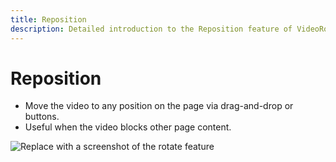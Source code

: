 ```yaml
---
title: Reposition
description: Detailed introduction to the Reposition feature of VideoRoll
---
```


# Reposition

- Move the video to any position on the page via drag-and-drop or buttons.
- Useful when the video blocks other page content.

![Replace with a screenshot of the rotate feature](../../assets/image/video.png)
